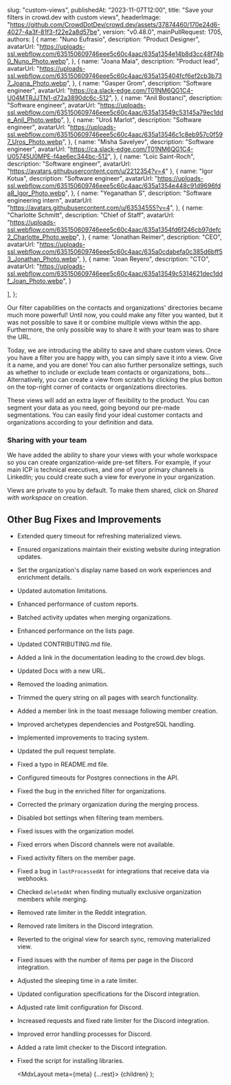 
  slug: "custom-views",
  publishedAt: "2023-11-07T12:00",
  title: "Save your filters in crowd.dev with custom views",
  headerImage:
    "https://github.com/CrowdDotDev/crowd.dev/assets/37874460/170e24d6-4027-4a3f-81f3-f22e2a8d57be",
  version: "v0.48.0",
  mainPullRequest: 1705,
  authors: [
    {
      name: "Nuno Eufrasio",
      description: "Product Designer",
      avatarUrl:
        "https://uploads-ssl.webflow.com/635150609746eee5c60c4aac/635a1354e14b8d3cc48f74b0_Nuno_Photo.webp",
    },
    {
      name: "Joana Maia",
      description: "Product lead",
      avatarUrl:
        "https://uploads-ssl.webflow.com/635150609746eee5c60c4aac/635a135404fcf6ef2cb3b737_Joana_Photo.webp",
    },
    {
      name: "Gasper Grom",
      description: "Software engineer",
      avatarUrl: "https://ca.slack-edge.com/T01NM6QG1C4-U04MTRJJTN1-d72a3890dc6c-512",
    },
    {
      name: "Anil Bostanci",
      description: "Software engineer",
      avatarUrl:
        "https://uploads-ssl.webflow.com/635150609746eee5c60c4aac/635a13549c53145a79ec1dde_Anil_Photo.webp",
    },
    {
      name: "Uroš Marlot",
      description: "Software engineer",
      avatarUrl:
        "https://uploads-ssl.webflow.com/635150609746eee5c60c4aac/635a13546c1c8eb957c0f597_Uros_Photo.webp",
    },
    {
      name: "Misha Savelyev",
      description: "Software engineer",
      avatarUrl: "https://ca.slack-edge.com/T01NM6QG1C4-U05745U0MPE-f4ae6ec344bc-512",
    },
    {
      name: "Loïc Saint-Roch",
      description: "Software engineer",
      avatarUrl: "https://avatars.githubusercontent.com/u/2212354?v=4"
    },
    {
      name: "Igor Kotua",
      description: "Software engineer",
      avatarUrl:
        "https://uploads-ssl.webflow.com/635150609746eee5c60c4aac/635a1354e448c91d9696fda8_Igor_Photo.webp",
    },
    {
      name: "Yeganathan S",
      description: "Software engineering intern",
      avatarUrl: "https://avatars.githubusercontent.com/u/63534555?v=4",
    },
    {
      name: "Charlotte Schmitt",
      description: "Chief of Staff",
      avatarUrl:
        "https://uploads-ssl.webflow.com/635150609746eee5c60c4aac/635a1354fd6f246cb97defc2_Charlotte_Photo.webp",
    },
    {
      name: "Jonathan Reimer",
      description: "CEO",
      avatarUrl:
        "https://uploads-ssl.webflow.com/635150609746eee5c60c4aac/635a0cdabefa0c385d6bff53_Jonathan_Photo.webp",
    },
    {
      name: "Joan Reyero",
      description: "CTO",
      avatarUrl:
        "https://uploads-ssl.webflow.com/635150609746eee5c60c4aac/635a13549c5314621dec1ddf_Joan_Photo.webp",
    }
    
  ],
};

Our filter capabilities on the contacts and organizations' directories became much more powerful! Until now, you could make any filter you wanted, but it was not possible to save it or combine multiple views within the app.
Furthermore, the only possible way to share it with your team was to share the URL.

Today, we are introducing the ability to save and share custom views. Once you have a filter you are happy with, you can simply save it into a view. Give it a name, and you are done!
You can also further personalize settings, such as whether to include or exclude team contacts or organizations, bots...
Alternatively, you can create a view from scratch by clicking the plus botton on the top-right corner of contacts or organizations directories.

These views will add an extra layer of flexibility to the product. You can segment your data as you need, going beyond our pre-made segmentations.
You can easily find your ideal customer contacts and organizations according to your definition and data.

<CenteredImage
  src="https://github.com/CrowdDotDev/crowd.dev/assets/37874460/7169b052-b5bc-4e2d-b41d-7d3f42c34991"
  maxWidth="100%"
/>

### Sharing with your team

We have added the ability to share your views with your whole workspace so you can create organization-wide pre-set filters. For example, if your
main ICP is technical executives, and one of your primary channels is LinkedIn; you could create such a view for everyone in your organization.

Views are private to you by default. To make them shared, click on _Shared with workspace_ on creation.


## Other Bug Fixes and Improvements

- Extended query timeout for refreshing materialized views. <PullRequest number="1770"/>
- Ensured organizations maintain their existing website during integration updates. <PullRequest number="1760"/>
- Set the organization's display name based on work experiences and enrichment details. <PullRequest number="1666"/>
- Updated automation limitations. <PullRequest number="1728"/>
- Enhanced performance of custom reports. <PullRequest number="1676"/>
- Batched activity updates when merging organizations. <PullRequest number="1714"/>
- Enhanced performance on the lists page. <PullRequest number="1734"/>
- Updated CONTRIBUTING.md file. <PullRequest number="1750"/>
- Added a link in the documentation leading to the crowd.dev blogs. <PullRequest number="1735"/>
- Updated Docs with a new URL. <PullRequest number="1727"/>
- Removed the loading animation. <PullRequest number="1626"/>
- Trimmed the query string on all pages with search functionality. <PullRequest number="1703"/>
- Added a member link in the toast message following member creation. <PullRequest number="1681"/>
- Improved archetypes dependencies and PostgreSQL handling. <PullRequest number="1763"/>
- Implemented improvements to tracing system. <PullRequest number="1725"/>
- Updated the pull request template. <PullRequest number="1711"/>
- Fixed a typo in README.md file. <PullRequest number="1660"/>
- Configured timeouts for Postgres connections in the API. <PullRequest number="1713"/>
- Fixed the bug in the enriched filter for organizations. <PullRequest number="1759"/>
- Corrected the primary organization during the merging process. <PullRequest number="1754"/>
- Disabled bot settings when filtering team members. <PullRequest number="1743"/>
- Fixed issues with the organization model. <PullRequest number="1700"/>
- Fixed errors when Discord channels were not available. <PullRequest number="1767"/>
- Fixed activity filters on the member page. <PullRequest number="1682"/>
- Fixed a bug in `lastProcessedAt` for integrations that receive data via webhooks. <PullRequest number="1757"/>
- Checked `deletedAt` when finding mutually exclusive organization members while merging. <PullRequest number="1756"/>
- Removed rate limiter in the Reddit integration. <PullRequest number="1741"/>
- Removed rate limiters in the Discord integration. <PullRequest number="1739"/>
- Reverted to the original view for search sync, removing materialized view. <PullRequest number="1737"/>
- Fixed issues with the number of items per page in the Discord integration. <PullRequest number="1733"/>
- Adjusted the sleeping time in a rate limiter. <PullRequest number="1732"/>
- Updated configuration specifications for the Discord integration. <PullRequest number="1731"/>
- Adjusted rate limit configuration for Discord. <PullRequest number="1730"/>
- Increased requests and fixed rate limiter for the Discord integration. <PullRequest number="1729"/>
- Improved error handling processes for Discord. <PullRequest number="1726"/>
- Added a rate limit checker to the Discord integration. <PullRequest number="1722"/>
- Fixed the script for installing libraries. <PullRequest number="1717"/>


  <MdxLayout meta={meta} {...rest}>
    {children}
  </MdxLayout>
);
